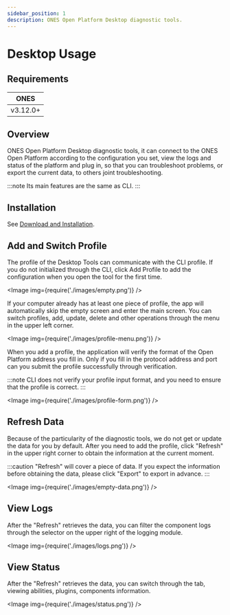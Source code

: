 ```yaml
---
sidebar_position: 1
description: ONES Open Platform Desktop diagnostic tools.
---
```



# Desktop Usage

## Requirements

| **ONES** |
| -------- |
| v3.12.0+ |

## Overview

ONES Open Platform Desktop diagnostic tools, it can connect to the ONES Open Platform according to the configuration you set, view the logs and status of the platform and plug in, so that you can troubleshoot problems, or export the current data, to others joint troubleshooting.

:::note
Its main features are the same as CLI.
:::

## Installation

See [Download and Installation](./install#desktop-tools).

## Add and Switch Profile

The profile of the Desktop Tools can communicate with the CLI profile. If you do not initialized through the CLI, click Add Profile to add the configuration when you open the tool for the first time.

<Image img={require('./images/empty.png')} />

If your computer already has at least one piece of profile, the app will automatically skip the empty screen and enter the main screen. You can switch profiles, add, update, delete and other operations through the menu in the upper left corner.

<Image img={require('./images/profile-menu.png')} />

When you add a profile, the application will verify the format of the Open Platform address you fill in. Only if you fill in the protocol address and port can you submit the profile successfully through verification.

:::note
CLI does not verify your profile input format, and you need to ensure that the profile is correct.
:::

<Image img={require('./images/profile-form.png')} />

## Refresh Data

Because of the particularity of the diagnostic tools, we do not get or update the data for you by default. After you need to add the profile, click "Refresh" in the upper right corner to obtain the information at the current moment.

:::caution
"Refresh" will cover a piece of data. If you expect the information before obtaining the data, please click "Export" to export in advance.
:::

<Image img={require('./images/empty-data.png')} />

## View Logs

After the "Refresh" retrieves the data, you can filter the component logs through the selector on the upper right of the logging module.

<Image img={require('./images/logs.png')} />

## View Status

After the "Refresh" retrieves the data, you can switch through the tab, viewing abilities, plugins, components information.

<Image img={require('./images/status.png')} />
